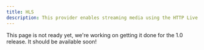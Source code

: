 ```yaml
---
title: HLS
description: This provider enables streaming media using the HTTP Live Streaming (HLS) protocol.
---
```


This page is not ready yet, we're working on getting it done for the 1.0 release. It should be
available soon!
